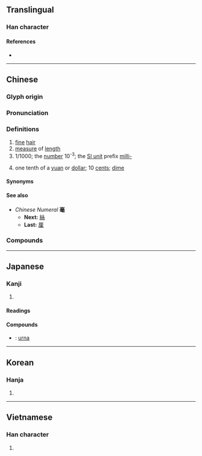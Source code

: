 {{character info/new}}
==Translingual==

===Han character===
{{Han char|rn=82|rad=毛|as=07|sn=11|four=00714|canj=XYRBU,YRBU|ids=⿱⿳亠口冖毛}}

====References====
* {{Han ref|kx=0593.100|dkj=16831|dj=0985.240|hdz=31999.020|uh=6BEB|ud=27627|bh=B240|bd=45632}}

----

==Chinese==
{{zh-forms}}

===Glyph origin===
{{Han etym}}

===Pronunciation===
{{zh-pron
|m=háo
|c=hou4
|md=hò̤
|mn=hô/qz:hô͘
|w=3hhau
|mc=y
|oc=y
|cat=n,num,pref
}}

===Definitions===
{{zh-hanzi}}

# [[fine]] [[hair]]
# [[measure]] of [[length]]
# 1/1000; the [[number]] 10<sup>-3</sup>; the [[Appendix:SI units|SI unit]] prefix [[milli-]]
# {{lb|zh|Cantonese|Hakka|Teochew}} one tenth of a [[yuan]] or [[dollar]]; 10 [[cent]]s; [[dime]]
#: {{zh-x|六 毫 幾|60-something cents|C}}

====Synonyms====
{{zh-dial|角}}

====See also====
* ''Chinese Numeral'' '''毫'''
** '''Next:''' [[絲]]
** '''Last:''' [[厘]]

===Compounds===
{{zh-der|毫米|毫升|毫秒|絲毫|毫無|明察秋毫|毫伏|毫不猶豫|毫無疑問|絲毫無損|分毫不差|剛毫筆|不差毫釐|分毫無損|分毫不爽|分釐毫絲|利析秋毫|兼毫|一釐一毫|公毫|不差毫髮|一絲一毫|分毫|兔毫|一分一毫|含毫|兔毫竹管|毫微米|毫末|毫髮|毫子|毫克|秋毫不犯|毫無聲息|毫不留情|毫光|毫素|毫不相干|毫端|毫髮無損|毫米波|毫釐千里|毫不費力|毫無所懼|毫無異義|毫無眉目|毫不思量|毫無節制|白毫|毫不|毫無機心|毫不為備|毫飛墨噴|狼毫|秤毫|秋毫無犯|毫釐|毫釐不爽|毫分縷析|明鑑秋毫|白毫之賜|毫無二致|毫不掩飾|秋毫|秋毫之末|毫髮不爽|毫不遲疑|揮毫|毫帛|毫侖目|毫不在乎|毫不做作|毫髮不差|毫釐之差|毫芒|毫無章法|毫無所知|毫洋|毫毛|毫巴|毫安|毫不遜色|毫不在意|毫不介意|毫無疑義|柔毫|毫無忌憚|析毫剖釐|毫末之利|毫毛不犯|毫針|絲毫不差|軟毫|絲毫不爽|錙毫|羊毫|耳毫|纖毫|蒜毫|紫毫|霜毫|頰上添毫}}

{{cln|zh|numeral symbols|numerals}}

----

==Japanese==

===Kanji===
{{ja-kanji|grade=|rs=毛07}}

# {{defn|lang=ja|sort=毛07}}

====Readings====
{{ja-readings
|goon=ごう
|kanon=こう
|kun=すこ-し
}}

====Compounds====
* {{ja-r|白毫|びゃくごう}}: [[urna]]

----

==Korean==

===Hanja===
{{ko-hanja|hangeul=호|eumhun=|rv=ho|mr=ho|y=ho}}

# {{defn|lang=ko|sort=毛07}}

----

==Vietnamese==

===Han character===
{{vi-hantu|[[hào]]|rs=毛07}}

# {{defn|lang=vi|sort=毛07}}